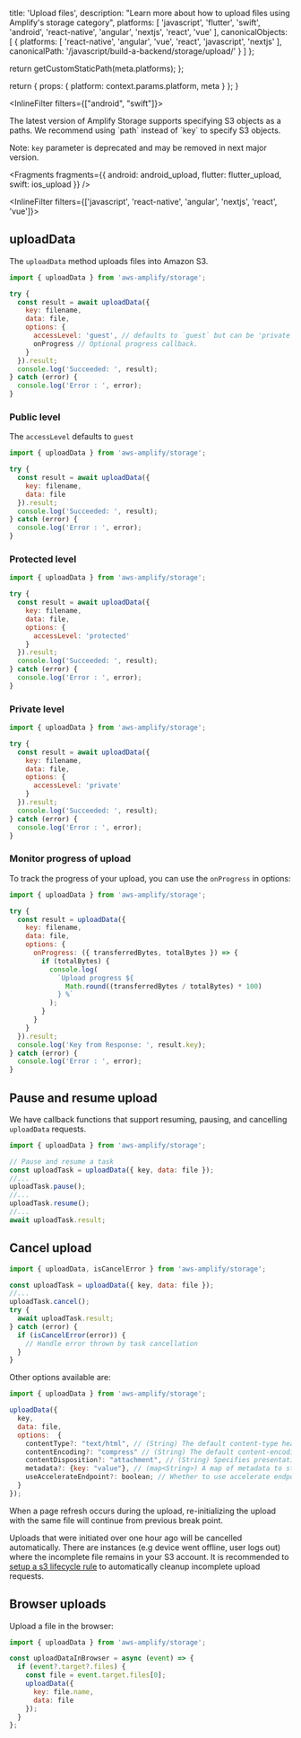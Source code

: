 
  title: 'Upload files',
  description: "Learn more about how to upload files using Amplify's storage category",
  platforms: [
    'javascript',
    'flutter',
    'swift',
    'android',
    'react-native',
    'angular',
    'nextjs',
    'react',
    'vue'
  ],
  canonicalObjects: [
    {
      platforms: [
        'react-native',
        'angular',
        'vue',
        'react',
        'javascript',
        'nextjs'
      ],
      canonicalPath: '/javascript/build-a-backend/storage/upload/'
    }
  ]
};

  return getCustomStaticPath(meta.platforms);
};

  return {
    props: {
      platform: context.params.platform,
      meta
    }
  };
}

<InlineFilter filters={["android", "swift"]}>

<Callout info>
The latest version of Amplify Storage supports specifying S3 objects as a paths.  
We recommend using `path` instead of `key` to specify S3 objects.

Note: `key` parameter is deprecated and may be removed in next major version.
</Callout>

</InlineFilter>


<Fragments
  fragments={{
    android: android_upload,
    flutter: flutter_upload,
    swift: ios_upload
  }}
/>

<InlineFilter filters={['javascript', 'react-native', 'angular', 'nextjs', 'react', 'vue']}>

## uploadData

The `uploadData` method uploads files into Amazon S3.

```javascript
import { uploadData } from 'aws-amplify/storage';

try {
  const result = await uploadData({
    key: filename,
    data: file,
    options: {
      accessLevel: 'guest', // defaults to `guest` but can be 'private' | 'protected' | 'guest'
      onProgress // Optional progress callback.
    }
  }).result;
  console.log('Succeeded: ', result);
} catch (error) {
  console.log('Error : ', error);
}
```

### Public level

The `accessLevel` defaults to `guest`

```javascript
import { uploadData } from 'aws-amplify/storage';

try {
  const result = await uploadData({
    key: filename,
    data: file
  }).result;
  console.log('Succeeded: ', result);
} catch (error) {
  console.log('Error : ', error);
}
```

### Protected level

```javascript
import { uploadData } from 'aws-amplify/storage';

try {
  const result = await uploadData({
    key: filename,
    data: file,
    options: {
      accessLevel: 'protected'
    }
  }).result;
  console.log('Succeeded: ', result);
} catch (error) {
  console.log('Error : ', error);
}
```

### Private level

```javascript
import { uploadData } from 'aws-amplify/storage';

try {
  const result = await uploadData({
    key: filename,
    data: file,
    options: {
      accessLevel: 'private'
    }
  }).result;
  console.log('Succeeded: ', result);
} catch (error) {
  console.log('Error : ', error);
}
```

### Monitor progress of upload

To track the progress of your upload, you can use the `onProgress` in options:

```javascript
import { uploadData } from 'aws-amplify/storage';

try {
  const result = uploadData({
    key: filename,
    data: file,
    options: {
      onProgress: ({ transferredBytes, totalBytes }) => {
        if (totalBytes) {
          console.log(
            `Upload progress ${
              Math.round((transferredBytes / totalBytes) * 100)
            } %`
          );
        }
      }
    }
  }).result;
  console.log('Key from Response: ', result.key);
} catch (error) {
  console.log('Error : ', error);
}
```

## Pause and resume upload

We have callback functions that support resuming, pausing, and cancelling `uploadData` requests.

```javascript
import { uploadData } from 'aws-amplify/storage';

// Pause and resume a task
const uploadTask = uploadData({ key, data: file });
//...
uploadTask.pause();
//...
uploadTask.resume();
//...
await uploadTask.result;
```

## Cancel upload

```javascript
import { uploadData, isCancelError } from 'aws-amplify/storage';

const uploadTask = uploadData({ key, data: file });
//...
uploadTask.cancel();
try {
  await uploadTask.result;
} catch (error) {
  if (isCancelError(error)) {
    // Handle error thrown by task cancellation
  }
}
```

Other options available are:

```javascript
import { uploadData } from 'aws-amplify/storage';

uploadData({
  key,
  data: file,
  options:  {
    contentType?: "text/html", // (String) The default content-type header value of the file when downloading it.
    contentEncoding?: "compress" // (String) The default content-encoding header value of the file when downloading it.
    contentDisposition?: "attachment", // (String) Specifies presentational information for the object
    metadata?: {key: "value"}, // (map<String>) A map of metadata to store with the object in S3.
    useAccelerateEndpoint?: boolean; // Whether to use accelerate endpoint.
  }
});

```

When a page refresh occurs during the upload, re-initializing the upload with the same file will continue from previous break point.

<Callout>

Uploads that were initiated over one hour ago will be cancelled automatically. There are instances (e.g device went offline, user logs out) where the incomplete file remains in your S3 account. It is recommended to [setup a s3 lifecycle rule](https://aws.amazon.com/blogs/aws-cloud-financial-management/discovering-and-deleting-incomplete-multipart-uploads-to-lower-amazon-s3-costs/) to automatically cleanup incomplete upload requests.

</Callout>

## Browser uploads

Upload a file in the browser:

```javascript
import { uploadData } from 'aws-amplify/storage';

const uploadDataInBrowser = async (event) => {
  if (event?.target?.files) {
    const file = event.target.files[0];
    uploadData({
      key: file.name,
      data: file
    });
  }
};
```


</InlineFilter>
